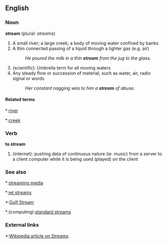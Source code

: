 ==English==

===Noun===
'''stream''' (plural: ''streams'')
#A small river; a large creek; a body of moving water confined by banks
#A thin connected passing of a liquid through a lighter gas (e.g. air)
#:''He poured the milk in a thin '''stream''' from the jug to the glass.''
#(scientific): Umbrella term for all moving waters
#Any steady flow or succession of material, such as water, air, radio signal or words
#:''Her constant nagging was to him a '''stream''' of abuse.''

====Related terms====
*:[[river]]
*:[[creek]]

===Verb===
'''to stream'''
#(internet): pushing data of continuous nature (ie. music) from a server to a client computer while it is being used (played) on the client

===See also===
*:[[streaming media]]
*:[[jet streams]]
*:[[Gulf Stream]]
*:(computing):[[standard streams]]

===External links===
*:[[w:Stream|Wikipedia article on Streams]].